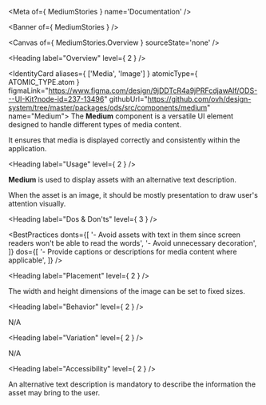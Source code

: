 
<Meta of={ MediumStories } name='Documentation' />

<Banner of={ MediumStories } />

<Canvas of={ MediumStories.Overview } sourceState='none' />

<Heading label="Overview" level={ 2 } />

<IdentityCard aliases={ ['Media', 'Image'] }
              atomicType={ ATOMIC_TYPE.atom }
              figmaLink="https://www.figma.com/design/9jDDTcR4a9jPRFcdjawAlf/ODS---UI-Kit?node-id=237-13496"
              githubUrl="https://github.com/ovh/design-system/tree/master/packages/ods/src/components/medium"
              name="Medium">
  The **Medium** component is a versatile UI element designed to handle different types of media content.

  It ensures that media is displayed correctly and consistently within the application.
</IdentityCard>

<Heading label="Usage" level={ 2 } />

**Medium** is used to display assets with an alternative text description.

When the asset is an image, it should be mostly presentation to draw user's attention visually.

<Heading label="Dos & Don'ts" level={ 3 } />

<BestPractices
  donts={[
    '- Avoid assets with text in them since screen readers won\'t be able to read the words',
    '- Avoid unnecessary decoration',
  ]}
  dos={[
    '- Provide captions or descriptions for media content where applicable',
  ]}
/>

<Heading label="Placement" level={ 2 } />

The width and height dimensions of the image can be set to fixed sizes.

<Heading label="Behavior" level={ 2 } />

N/A

<Heading label="Variation" level={ 2 } />

N/A

<Heading label="Accessibility" level={ 2 } />

An alternative text description is mandatory to describe the information the asset may bring to the user.
